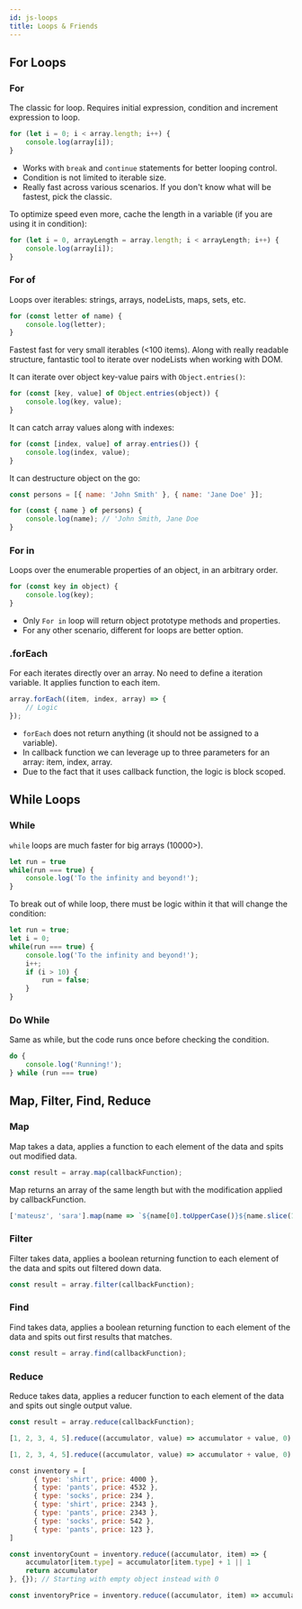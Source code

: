 ```yaml
---
id: js-loops
title: Loops & Friends
---
```



<LeadText content='For, While and forEach meet Filter, Map, Find, Reduce' />

## For Loops

### For

The classic for loop. Requires initial expression, condition and increment expression to loop.

```js
for (let i = 0; i < array.length; i++) {
    console.log(array[i]);
}
```

- Works with `break` and `continue` statements for better looping control.
- Condition is not limited to iterable size.
- Really fast across various scenarios. If you don't know what will be fastest, pick the classic.

To optimize speed even more, cache the length in a variable (if you are using it in condition):

```js
for (let i = 0, arrayLength = array.length; i < arrayLength; i++) {
    console.log(array[i]);
}
```

### For of

Loops over iterables: strings, arrays, nodeLists, maps, sets, etc.

```js
for (const letter of name) {
    console.log(letter);
}
```

Fastest fast for very small iterables (<100 items). Along with really readable structure, fantastic tool to iterate over nodeLists when working with DOM.

It can iterate over object key-value pairs with `Object.entries()`:

```js
for (const [key, value] of Object.entries(object)) {
    console.log(key, value);
}
```

It can catch array values along with indexes:

```js
for (const [index, value] of array.entries()) {
    console.log(index, value);
}
```

It can destructure object on the go:

```js
const persons = [{ name: 'John Smith' }, { name: 'Jane Doe' }];

for (const { name } of persons) {
    console.log(name); // 'John Smith, Jane Doe
}
```

### For in

Loops over the enumerable properties of an object, in an arbitrary order.

```js
for (const key in object) {
    console.log(key);
}
```

- Only `For in` loop will return object prototype methods and properties.
- For any other scenario, different for loops are better option.

### .forEach

For each iterates directly over an array. No need to define a iteration variable. It applies function to each item.

```js
array.forEach((item, index, array) => {
    // Logic
});
```

- `forEach` does not return anything (it should not be assigned to a variable).
- In callback function we can leverage up to three parameters for an array: item, index, array.
- Due to the fact that it uses callback function, the logic is block scoped.

## While Loops

### While

`while` loops are much faster for big arrays (10000>).

```js
let run = true
while(run === true) {
    console.log('To the infinity and beyond!');
}
```

To break out of while loop, there must be logic within it that will change the condition:

```js
let run = true;
let i = 0;
while(run === true) {
    console.log('To the infinity and beyond!');
    i++;
    if (i > 10) {
        run = false;
    }
}
```

### Do While

Same as while, but the code runs once before checking the condition.

```js
do {
    console.log('Running!');
} while (run === true)
```

## Map, Filter, Find, Reduce

### Map

Map takes a data, applies a function to each element of the data and spits out modified data.

```js
const result = array.map(callbackFunction);
```

Map returns an array of the same length but with the modification applied by callbackFunction.

```js title="Example - toProperCase"
['mateusz', 'sara'].map(name => `${name[0].toUpperCase()}${name.slice(1)}`);
```

### Filter

Filter takes data, applies a boolean returning function to each element of the data and spits out filtered down data.
```js
const result = array.filter(callbackFunction);
```

### Find

Find takes data, applies a boolean returning function to each element of the data and spits out first results that matches.

```js
const result = array.find(callbackFunction);
```

### Reduce

Reduce takes data, applies a reducer function to each element of the data and spits out single output value.

```js
const result = array.reduce(callbackFunction);
```

```js title="Example - Sum"
[1, 2, 3, 4, 5].reduce((accumulator, value) => accumulator + value, 0); // Returns 15; 0 is second optional argument that sets the starting point for accumulating and is useful to safeguard against empty arrays
```

```js title="Example - Avg"
[1, 2, 3, 4, 5].reduce((accumulator, value) => accumulator + value, 0) / [1, 2, 3, 4, 5].length;
```

```js title="Example - objects array reducer"
const inventory = [
      { type: 'shirt', price: 4000 },
      { type: 'pants', price: 4532 },
      { type: 'socks', price: 234 },
      { type: 'shirt', price: 2343 },
      { type: 'pants', price: 2343 },
      { type: 'socks', price: 542 },
      { type: 'pants', price: 123 },
]

const inventoryCount = inventory.reduce((accumulator, item) => {
    accumulator[item.type] = accumulator[item.type] + 1 || 1
    return accumulator
}, {}); // Starting with empty object instead with 0

const inventoryPrice = inventory.reduce((accumulator, item) => accumulator + item.price, 0);
```

